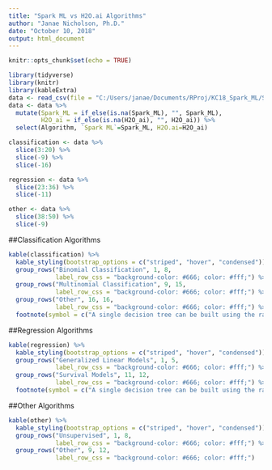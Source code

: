 ```yaml
---
title: "Spark ML vs H2O.ai Algorithms"
author: "Janae Nicholson, Ph.D."
date: "October 10, 2018"
output: html_document
---
```


```r
knitr::opts_chunk$set(echo = TRUE)
```

```r
library(tidyverse)
library(knitr)
library(kableExtra)
data <- read_csv(file = "C:/Users/janae/Documents/RProj/KC18_Spark_ML/Spark_ML_vs_H2O.csv")
data <- data %>% 
  mutate(Spark_ML = if_else(is.na(Spark_ML), "", Spark_ML),
         H2O_ai = if_else(is.na(H2O_ai), "", H2O_ai)) %>% 
  select(Algorithm, `Spark ML`=Spark_ML, H2O.ai=H2O_ai)

classification <- data %>% 
  slice(3:20) %>% 
  slice(-9) %>% 
  slice(-16)

regression <- data %>% 
  slice(23:36) %>% 
  slice(-11)

other <- data %>% 
  slice(38:50) %>% 
  slice(-9)
```

##Classification Algorithms
```r
kable(classification) %>% 
  kable_styling(bootstrap_options = c("striped", "hover", "condensed")) %>% 
  group_rows("Binomial Classification", 1, 8, 
             label_row_css = "background-color: #666; color: #fff;") %>% 
  group_rows("Multinomial Classification", 9, 15, 
             label_row_css = "background-color: #666; color: #fff;") %>% 
  group_rows("Other", 16, 16, 
             label_row_css = "background-color: #666; color: #fff;") %>% 
  footnote(symbol = c("A single decision tree can be built using the random forest algorithm with one tree."))
```

<P style="page-break-before: always">
##Regression Algorithms
```r
kable(regression) %>% 
  kable_styling(bootstrap_options = c("striped", "hover", "condensed")) %>%
  group_rows("Generalized Linear Models", 1, 5, 
             label_row_css = "background-color: #666; color: #fff;") %>% 
  group_rows("Survival Models", 11, 12, 
             label_row_css = "background-color: #666; color: #fff;") %>% 
  footnote(symbol = c("A single decision tree can be built using the random forest algorithm with one tree."))
```

<P style="page-break-before: always">
##Other Algorithms
```r
kable(other) %>% 
  kable_styling(bootstrap_options = c("striped", "hover", "condensed")) %>% 
  group_rows("Unsupervised", 1, 8, 
             label_row_css = "background-color: #666; color: #fff;") %>% 
  group_rows("Other", 9, 12, 
             label_row_css = "background-color: #666; color: #fff;") 
```
